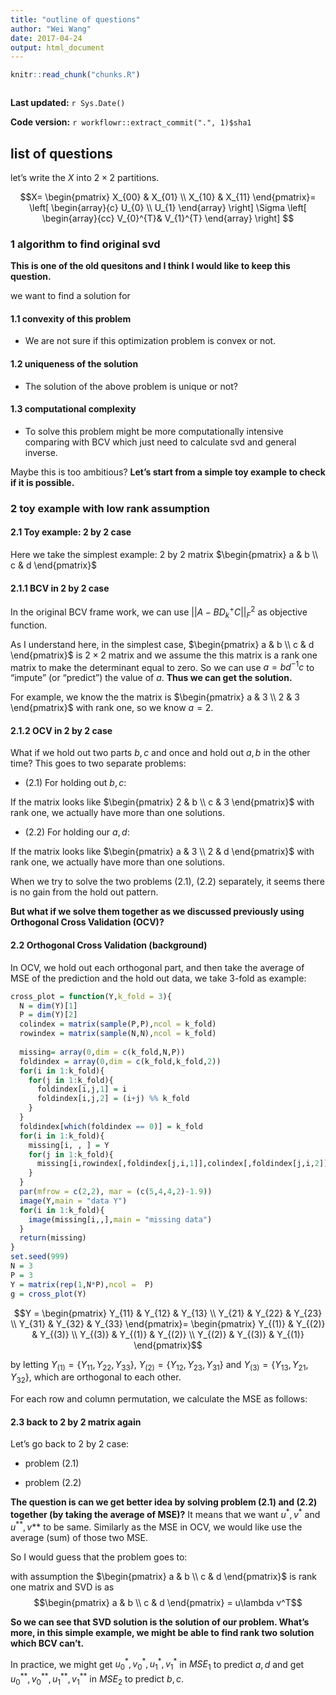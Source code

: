 ```yaml
---
title: "outline of questions"
author: "Wei Wang"
date: 2017-04-24
output: html_document
---
```


```r
knitr::read_chunk("chunks.R")
```

```r
```

**Last updated:** `r Sys.Date()`

**Code version:** `r workflowr::extract_commit(".", 1)$sha1`


## list of questions

let's write the $X$ into $2 \times2$ partitions.

$$X=  \begin{pmatrix} X_{00} & X_{01} \\ X_{10} & X_{11}  \end{pmatrix}= \left[ \begin{array}{c} U_{0} \\ U_{1} \end{array} \right] \Sigma \left[ \begin{array}{cc} V_{0}^{T}& V_{1}^{T} \end{array} \right] $$

### 1 algorithm to find original svd

__This is one of the old quesitons and I think I would like to keep this question.__

we want to find a solution for 

\begin{eqnarray}
&\min_{U,V,\Sigma}& ||X_{01} - U_0 \Sigma V_1^T||_2 + ||X_{10} - U_1 \Sigma V_0^T||_1 \\
&st& ||X_{00} - U_0 \Sigma V_0^T||_2 + ||X_{11} - U_1 \Sigma V_1^T||_1 = 0\\
&& U_1 U_1^T +  U_0 U_0^T = I \\
& & V_1 V_1^T +  V_0 V_0^T = I
\end{eqnarray}

#### 1.1 convexity of this problem

- We are not sure if this optimization problem is convex or not.

#### 1.2 uniqueness of the solution

- The solution of the above problem is unique or not?

#### 1.3 computational complexity

- To solve this problem might be more computationally intensive comparing with BCV which just need to calculate svd and general inverse.

Maybe this is too ambitious? __Let's start from a simple toy example to check if it is possible.__

### 2 toy example with low rank assumption

#### 2.1 Toy example: 2 by 2 case

Here we take the simplest example: 2 by 2 matrix $\begin{pmatrix} a & b \\ c & d  \end{pmatrix}$

#### 2.1.1 BCV in 2 by 2 case

In the original BCV frame work, we can use $||A - B D_k^+C||_F^2$ as objective function. 

As I understand here, in the simplest case, $\begin{pmatrix} a & b \\ c & d  \end{pmatrix}$ is $2 \times 2$ matrix and we assume the this matrix is a rank one matrix to make the determinant equal to zero. So we can use $a = bd^{-1}c$ to "impute" (or "predict") the value of $a$. __Thus we can get the solution.__

For example, we know the the matrix is $\begin{pmatrix} a & 3 \\ 2 & 3  \end{pmatrix}$ with rank one, so we know $a = 2$.

#### 2.1.2 OCV in 2 by 2 case

What if we hold out two parts $b,c$ and once and hold out $a,b$ in the other time? This goes to two separate problems:

- (2.1) For holding out $b,c$:

If the matrix looks like $\begin{pmatrix} 2 & b \\ c & 3  \end{pmatrix}$ with rank one, we actually have more than one solutions.

- (2.2) For holding our $a,d$:

If the matrix looks like $\begin{pmatrix} a & 3 \\ 2 & d  \end{pmatrix}$ with rank one, we actually have more than one solutions.

When we try to solve the two problems (2.1), (2.2) separately, it seems there is no gain from the hold out pattern.

**But what if we solve them together as we discussed previously using Orthogonal Cross Validation (OCV)?**

#### 2.2 Orthogonal Cross Validation (background)

In OCV, we hold out each orthogonal part, and then take the average of MSE of the prediction and the hold out data, we take 3-fold as example:

```r
cross_plot = function(Y,k_fold = 3){
  N = dim(Y)[1]
  P = dim(Y)[2]
  colindex = matrix(sample(P,P),ncol = k_fold)
  rowindex = matrix(sample(N,N),ncol = k_fold)
  
  missing= array(0,dim = c(k_fold,N,P))
  foldindex = array(0,dim = c(k_fold,k_fold,2))
  for(i in 1:k_fold){
    for(j in 1:k_fold){
      foldindex[i,j,1] = i
      foldindex[i,j,2] = (i+j) %% k_fold
    }
  }
  foldindex[which(foldindex == 0)] = k_fold
  for(i in 1:k_fold){
    missing[i, , ] = Y
    for(j in 1:k_fold){
      missing[i,rowindex[,foldindex[j,i,1]],colindex[,foldindex[j,i,2]]] = NA
    }
  }
  par(mfrow = c(2,2), mar = (c(5,4,4,2)-1.9))
  image(Y,main = "data Y")
  for(i in 1:k_fold){
    image(missing[i,,],main = "missing data")
  }
  return(missing)
}
set.seed(999)
N = 3
P = 3
Y = matrix(rep(1,N*P),ncol =  P)
g = cross_plot(Y)
```

$$Y = \begin{pmatrix} Y_{11} & Y_{12} & Y_{13} \\ Y_{21} & Y_{22} & Y_{23} \\ Y_{31} & Y_{32} & Y_{33} \end{pmatrix}= \begin{pmatrix} Y_{(1)} & Y_{(2)} & Y_{(3)} \\ Y_{(3)} & Y_{(1)} & Y_{(2)} \\ Y_{(2)} & Y_{(3)} & Y_{(1)} \end{pmatrix}$$

by letting $Y_{(1)} = \{  Y_{11},  Y_{22} , Y_{33}\}$, $Y_{(2)} = \{  Y_{12},  Y_{23} , Y_{31}\}$ and $Y_{(3)} = \{  Y_{13},  Y_{21} , Y_{32}\}$, which are orthogonal to each other.

For each row and column permutation, we calculate the MSE as follows:

\begin{eqnarray}
MSE &=& MSE_1 + MSE_2 + MSE_3\\
 &=& ||\hat{Y}_{(1)} - Y_{(1)}||_F^2 + ||\hat{Y}_{(2)} - Y_{(2)}||_F^2 + ||\hat{Y}_{(3)} - Y_{(3)}||_F^2
\end{eqnarray}

#### 2.3 back to 2 by 2 matrix again

Let's go back to 2 by 2 case:

- problem (2.1) 

\begin{eqnarray}
& & \min_{u^*, v^*, \lambda^*, b, c} ||b - u_0^*\lambda^* v_1^*||_F^2 + ||c - u_1^* \lambda^* v_0^*||_F^2\\
&s.t.& u^*u^{*T} = I\\
&& v^* v^{*T} = I \\
&& \lambda^* >0 \\
& & ||a - u_0^*\lambda^* v_0^*||_F^2 + ||d - u_1^* \lambda^* v_1^*||_F^2 = 0
\end{eqnarray}

- problem (2.2) 

\begin{eqnarray}
& & \min_{u^{**}, v^{**}, \lambda^{**}, a, d} ||a - u_0^{**}\lambda^{**} v_0^{**}||_F^2 + ||d - u_1^{**} \lambda^{**} v_1^{**}||_F^2\\
&s.t.& u^**u^{**T} = I\\
&& v^{**} v^{**T} = I \\
&& \lambda^{**} >0 \\
& & ||b - u_0^{**}\lambda^{**} v_1^{**}||_F^2 + ||c - u_1^{**} \lambda^{**} v_0^{**}||_F^2 = 0
\end{eqnarray}

**The question is can we get better idea by solving problem (2.1) and (2.2) together (by taking the average of MSE)?** It means that we want $u^*,v^*$ and $u^{**},v{**}$ to be same. Similarly as the MSE in OCV, we would like use the average (sum) of those two MSE. 

So I would guess that the problem goes to:

\begin{eqnarray}
& & \min_{u,v,\lambda} MSE_1 + MSE_2\\
&s.t.& uu^T = I\\
&& v v^T = I \\
&& \lambda >0 \\
&where& MSE_1 = ||a - u_0\lambda v_0||_F^2 + ||d - u_1 \lambda v_1||_F^2\\
&and& MSE_2 = ||b - u_0\lambda v_1||_F^2 + ||c - u_1 \lambda v_0||_F^2
\end{eqnarray}


with assumption the $\begin{pmatrix} a & b \\ c & d  \end{pmatrix}$ is rank one matrix and SVD is as $$\begin{pmatrix} a & b \\ c & d  \end{pmatrix} = u\lambda v^T$$

**So we can see that SVD solution is the solution of our problem. What's more, in this simple example, we might be able to find rank two solution which BCV can't.**

In practice, we might get $u_0^*, v_0^*, u_1^*, v_1^*$ in $MSE_1$ to predict $a,d$ and get $u_0^{**}, v_0^{**}, u_1^{**}, v_1^{**}$ in $MSE_2$ to predict $b,c$. 
